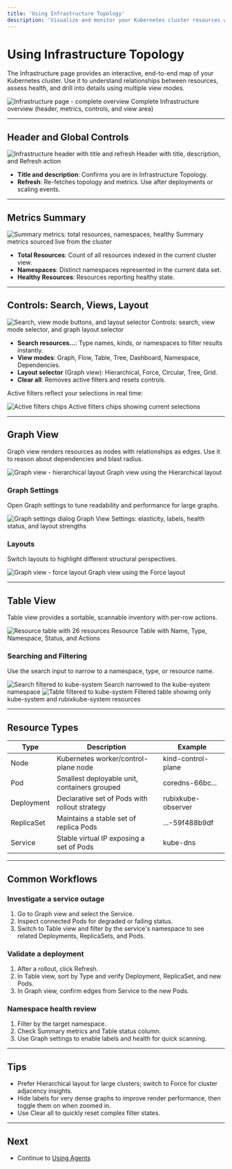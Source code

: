 ```yaml
---
title: 'Using Infrastructure Topology'
description: 'Visualize and monitor your Kubernetes cluster resources with interactive topology views'
---
```


# Using Infrastructure Topology

The Infrastructure page provides an interactive, end-to-end map of your Kubernetes cluster. Use it to understand relationships between resources, assess health, and drill into details using multiple view modes.

<Frame>
  <img
    src="/images/using/using-infrastructure-overview-detailed.png"
    alt="Infrastructure page - complete overview"
  />
  <Caption>Complete Infrastructure overview (header, metrics, controls, and view area)</Caption>
  
</Frame>

---

## Header and Global Controls

<Frame>
  <img
    src="/images/using/using-infrastructure-01-header.png"
    alt="Infrastructure header with title and refresh"
  />
  <Caption>Header with title, description, and Refresh action</Caption>
</Frame>

- **Title and description**: Confirms you are in Infrastructure Topology.
- **Refresh**: Re-fetches topology and metrics. Use after deployments or scaling events.

---

## Metrics Summary

<Frame>
  <img
    src="/images/using/using-infrastructure-04-metrics.png"
    alt="Summary metrics: total resources, namespaces, healthy"
  />
  <Caption>Summary metrics sourced live from the cluster</Caption>
</Frame>

- **Total Resources**: Count of all resources indexed in the current cluster view.
- **Namespaces**: Distinct namespaces represented in the current data set.
- **Healthy Resources**: Resources reporting healthy state.

---

## Controls: Search, Views, Layout

<Frame>
  <img
    src="/images/using/using-infrastructure-02-controls.png"
    alt="Search, view mode buttons, and layout selector"
  />
  <Caption>Controls: search, view mode selector, and graph layout selector</Caption>
</Frame>

- **Search resources...**: Type names, kinds, or namespaces to filter results instantly.
- **View modes**: Graph, Flow, Table, Tree, Dashboard, Namespace, Dependencies.
- **Layout selector** (Graph view): Hierarchical, Force, Circular, Tree, Grid.
- **Clear all**: Removes active filters and resets controls.

Active filters reflect your selections in real time:

<Frame>
  <img
    src="/images/using/using-infrastructure-03-active-filters.png"
    alt="Active filters chips"
  />
  <Caption>Active filters chips showing current selections</Caption>
</Frame>

---

## Graph View

Graph view renders resources as nodes with relationships as edges. Use it to reason about dependencies and blast radius.

<Frame>
  <img
    src="/images/using/using-infrastructure-03-graph-view.png"
    alt="Graph view - hierarchical layout"
  />
  <Caption>Graph view using the Hierarchical layout</Caption>
</Frame>

### Graph Settings

Open Graph settings to tune readability and performance for large graphs.

<Frame>
  <img
    src="/images/using/using-infrastructure-06-graph-settings.png"
    alt="Graph settings dialog"
  />
  <Caption>Graph View Settings: elasticity, labels, health status, and layout strengths</Caption>
</Frame>

### Layouts

Switch layouts to highlight different structural perspectives.

<Frame>
  <img
    src="/images/using/using-infrastructure-07-graph-force.png"
    alt="Graph view - force layout"
  />
  <Caption>Graph view using the Force layout</Caption>
</Frame>

---

## Table View

Table view provides a sortable, scannable inventory with per-row actions.

<Frame>
  <img
    src="/images/using/using-infrastructure-05-table.png"
    alt="Resource table with 26 resources"
  />
  <Caption>Resource Table with Name, Type, Namespace, Status, and Actions</Caption>
</Frame>

### Searching and Filtering

Use the search input to narrow to a namespace, type, or resource name.

<Frame>
  <img
    src="/images/using/using-infrastructure-08-search-kube-system.png"
    alt="Search filtered to kube-system"
  />
  <Caption>Search narrowed to the kube-system namespace</Caption>
</Frame>

<Frame>
  <img
    src="/images/using/using-infrastructure-09-table-filtered-kube-system.png"
    alt="Table filtered to kube-system"
  />
  <Caption>Filtered table showing only kube-system and rubixkube-system resources</Caption>
</Frame>

---

## Resource Types

| Type | Description | Example |
|------|-------------|---------|
| Node | Kubernetes worker/control-plane node | kind-control-plane |
| Pod | Smallest deployable unit, containers grouped | coredns-66bc... |
| Deployment | Declarative set of Pods with rollout strategy | rubixkube-observer |
| ReplicaSet | Maintains a stable set of replica Pods | ...-59f488b9df |
| Service | Stable virtual IP exposing a set of Pods | kube-dns |

---

## Common Workflows

### Investigate a service outage
1. Go to Graph view and select the Service.
2. Inspect connected Pods for degraded or failing status.
3. Switch to Table view and filter by the service's namespace to see related Deployments, ReplicaSets, and Pods.

### Validate a deployment
1. After a rollout, click Refresh.
2. In Table view, sort by Type and verify Deployment, ReplicaSet, and new Pods.
3. In Graph view, confirm edges from Service to the new Pods.

### Namespace health review
1. Filter by the target namespace.
2. Check Summary metrics and Table status column.
3. Use Graph settings to enable labels and health for quick scanning.

---

## Tips

- Prefer Hierarchical layout for large clusters; switch to Force for cluster adjacency insights.
- Hide labels for very dense graphs to improve render performance, then toggle them on when zoomed in.
- Use Clear all to quickly reset complex filter states.

---

## Next

- Continue to [Using Agents](/using/agents)
